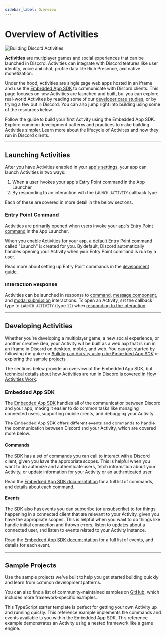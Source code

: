 ```yaml
---
sidebar_label: Overview
---
```


# Overview of Activities

![Building Discord Activities](activities/activities-hero.webp)

**Activities** are multiplayer games and social experiences that can be launched in Discord. Activities can integrate with Discord features like user identity, voice and chat, profile data like Rich Presence, and native monetization.

Under the hood, Activities are single page web apps hosted in an iframe and use the [Embedded App SDK](#DOCS_ACTIVITIES_OVERVIEW/embedded-app-sdk) to communicate with Discord clients. This page focuses on how Activities are launched and built, but you can explore real-world Activities by reading some of our [developer case studies](https://discord.com/build#case-studies), or by trying a few out in Discord. You can also jump right into building using some of the resources below.

<Container>
  <Card title="Build Your First Discord Activity" link="#DOCS_ACTIVITIES_BUILDING_AN_ACTIVITY">
    Follow the guide to build your first Activity using the Embedded App SDK.
  </Card>
  <Card title="Development Patterns" link="#DOCS_ACTIVITIES_DEVELOPMENT_GUIDES">
    Explore common development patterns and practices to make building Activities simpler.
  </Card>
  <Card title="How Activities Work" link="#DOCS_ACTIVITIES_HOW_ACTIVITIES_WORK">
    Learn more about the lifecycle of Activities and how they run in Discord clients.
  </Card>
</Container>

---

## Launching Activities

After you have Activities enabled in your [app's settings](https://discord.com/developers/applications), your app can launch Activities in two ways:
1. When a user invokes your app's Entry Point command in the App Launcher
2. By responding to an interaction with the `LAUNCH_ACTIVITY` callback type

Each of these are covered in more detail in the below sections.

### Entry Point Command

Activities are primarily opened when users invoke your app's [Entry Point command](#DOCS_INTERACTIONS_APPLICATION_COMMANDS/entry-point-commands) in the App Launcher.

When you enable Activities for your app, a [default Entry Point command](#DOCS_INTERACTIONS_APPLICATION_COMMANDS/default-entry-point-command) called "Launch" is created for you. By default, Discord automatically handles opening your Activity when your Entry Point command is run by a user.

Read more about setting up Entry Point commands in the [development guide](#DOCS_ACTIVITIES_DEVELOPMENT_GUIDES/setting-up-an-entry-point-command).

### Interaction Response

Activities can be launched in response to [command](#DOCS_INTERACTIONS_OVERVIEW/commands), [message component](#DOCS_INTERACTIONS_OVERVIEW/message-components), and [modal submission](#DOCS_INTERACTIONS_OVERVIEW/modals) interactions. To open an Activity, set the callback type to `LAUNCH_ACTIVITY` (type `12`) when [responding to the interaction](#DOCS_INTERACTIONS_RECEIVING_AND_RESPONDING/responding-to-an-interaction).

---

## Developing Activities

Whether you're developing a multiplayer game, a new social experience, or another creative idea, your Activity will be built as a web app that is run in an iframe in Discord on desktop, mobile, and web. You can get started by following the guide on [Building an Activity using the Embedded App SDK](#DOCS_ACTIVITIES_BUILDING_AN_ACTIVITY) or exploring the [sample projects](#DOCS_ACTIVITIES_OVERVIEW/sample-projects)

The sections below provide an overview of the Embedded App SDK, but technical details about how Activities are run in Discord is covered in [How Activities Work](#DOCS_ACTIVITIES_HOW_ACTIVITIES_WORK).

### Embedded App SDK

The [Embedded App SDK](#DOCS_DEVELOPER_TOOLS_EMBEDDED_APP_SDK) handles all of the communication between Discord and your app, making it easier to do common tasks like managing connected users, supporting mobile clients, and debugging your Activity. 

The Embedded App SDK offers different events and commands to handle the communication between Discord and your Activity, which are covered more below.

#### Commands

The SDK has a set of commands you can call to interact with a Discord client, given you have the appropriate scopes. This is helpful when you want to do authorize and authenticate users, fetch information about your Activity, or update information for your Activity or an authenticated user.

Read the [Embedded App SDK documentation](#DOCS_DEVELOPER_TOOLS_EMBEDDED_APP_SDK/sdk-commands) for a full list of commands, and details about each command.

#### Events

The SDK also has events you can subscribe (or unsubscribe) to for things happening in a connected client that are relevant to your Activity, given you have the appropriate scopes. This is helpful when you want to do things like handle initial connection and thrown errors, listen to updates about a connected user, and listen to events related to your Activity instance.

Read the [Embedded App SDK documentation](#DOCS_DEVELOPER_TOOLS_EMBEDDED_APP_SDK/sdk-events) for a full list of events, and details for each event.


---

## Sample Projects

Use the sample projects we've built to help you get started building quickly and learn from common development patterns.

You can also find a list of community-maintained samples on [GitHub](https://github.com/discord/embedded-app-sdk-examples?tab=readme-ov-file#community-curated-examples), which includes more framework-specific examples.

<Container>
  <Card title="Discord Activity Starter" link="https://github.com/discord/embedded-app-sdk-examples/tree/main/discord-activity-starter">
    This TypeScript starter template is perfect for getting your own Activity up and running quickly.
  </Card>
  <Card title="Embedded App SDK Playground" link="https://github.com/discord/embedded-app-sdk-examples/tree/main/sdk-playground">
    This reference example implements the commands and events available to you within the Embedded App SDK.
  </Card>
  <Card title="Nested Framework App" link="https://github.com/discord/embedded-app-sdk-examples/tree/main/nested-messages">
    This reference example demonstrates an Activity using a nested framework like a game engine.
  </Card>
</Container>
